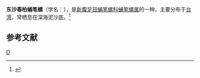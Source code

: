 {{Speciesbox
| taxon = Vexillum pratasense
| binomial_authority = Lan, 2004
}}
'''东沙春柏蛹笔螺'''（学名：''{{lang|la|Vexillum pratasense}}''），是[[新腹足目|新腹足目]][[蛹笔螺科|蛹笔螺科]][[蛹笔螺属|蛹笔螺属]]的一种。主要分布于[[台湾|台湾]]，常栖息在深海泥沙底。<ref>{{cite web|url=http://shell.sinica.edu.tw/chinese/shellbase_detail.php?science_no=3220|title=国际贝库：东沙春柏蛹笔螺|publisher=台湾贝类资料库|accessdate=2009-08-11|archive-date=2016-03-04|archive-url=https://web.archive.org/web/20160304123432/http://shell.sinica.edu.tw/chinese/shellbase_detail.php?science_no=3220}}</ref>

== 参考文献 ==
{{reflist}}
{{Taxonbar|from=Q3659554}}

[[Category:蛹笔螺属|D]]